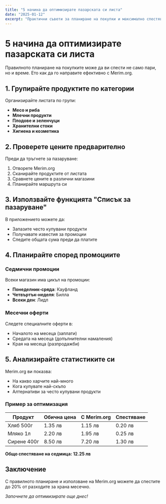 ```yaml
---
title: "5 начина да оптимизирате пазарската си листа"
date: "2025-01-12"
excerpt: "Практични съвети за планиране на покупки и максимално спестяване."
---
```


# 5 начина да оптимизирате пазарската си листа

Правилното планиране на покупките може да ви спести не само пари, но и време. Ето как да го направите ефективно с Merim.org.

## 1. Групирайте продуктите по категории

Организирайте листата по групи:
- **Месо и риба**
- **Млечни продукти**
- **Плодове и зеленчуци**
- **Хранителни стоки**
- **Хигиена и козметика**

## 2. Проверете цените предварително

Преди да тръгнете за пазаруване:
1. Отворете Merim.org
2. Сканирайте продуктите от листата
3. Сравнете цените в различни магазини
4. Планирайте маршрута си

## 3. Използвайте функцията "Списък за пазаруване"

В приложението можете да:
- Запазите често купувани продукти
- Получавате известия за промоции
- Следите общата сума преди да платите

## 4. Планирайте според промоциите

### Седмични промоции
Всеки магазин има цикъл на промоции:
- **Понеделник-сряда**: Кауфланд
- **Четвъртък-неделя**: Билла
- **Всеки ден**: Лидл

### Месечни оферти
Следете специалните оферти в:
- Началото на месеца (заплати)
- Средата на месеца (допълнителни намаления)
- Края на месеца (разпродажби)

## 5. Анализирайте статистиките си

Merim.org ви показва:
- На какво харчите най-много
- Кога купувате най-скъпо
- Алтернативи за често купувани продукти

### Пример за оптимизация

| Продукт | Обична цена | С Merim.org | Спестяване |
|---------|-------------|------------|------------|
| Хляб 500г | 1.35 лв | 1.15 лв | 0.20 лв |
| Мляко 1л | 2.20 лв | 1.95 лв | 0.25 лв |
| Сирене 400г | 8.50 лв | 7.20 лв | 1.30 лв |

**Общо спестяване на седмица: 12.25 лв**

## Заключение

С правилното планиране и използване на Merim.org можете да спестите до 20% от разходите за храна месечно.

*Започнете да оптимизирате още днес!*